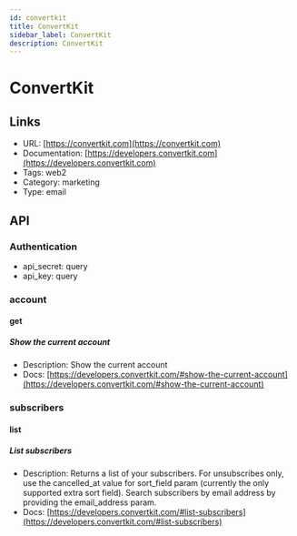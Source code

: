 ```yaml
---
id: convertkit
title: ConvertKit
sidebar_label: ConvertKit
description: ConvertKit
---
```


# ConvertKit

## Links

* URL: [https://convertkit.com](https://convertkit.com)
* Documentation: [https://developers.convertkit.com](https://developers.convertkit.com)
* Tags: web2
* Category: marketing
* Type: email

## API

### Authentication

* api_secret: query
* api_key: query

### account

#### get

##### Show the current account

* Description: Show the current account
* Docs: [https://developers.convertkit.com/#show-the-current-account](https://developers.convertkit.com/#show-the-current-account)

### subscribers

#### list

##### List subscribers

* Description: Returns a list of your subscribers. For unsubscribes only, use the cancelled_at value for sort_field param (currently the only supported extra sort field). Search subscribers by email address by providing the email_address param.
* Docs: [https://developers.convertkit.com/#list-subscribers](https://developers.convertkit.com/#list-subscribers)
